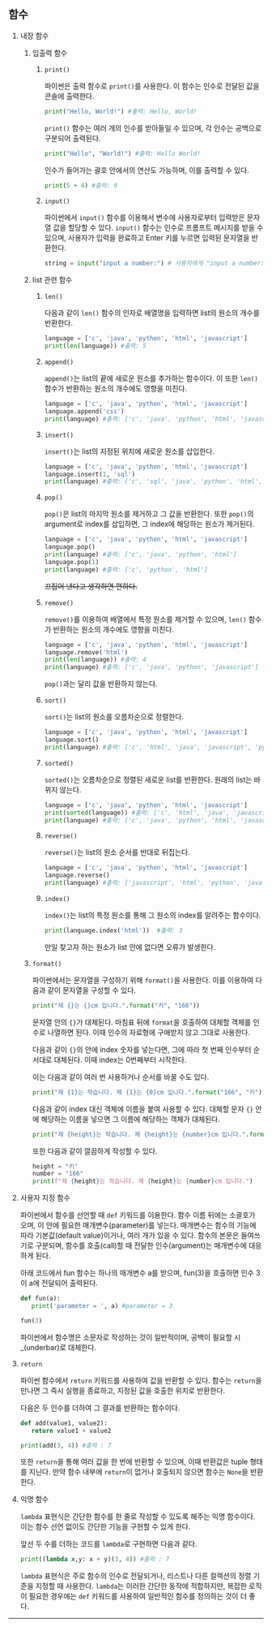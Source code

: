 ## 함수

1. 내장 함수

   1. 입출력 함수

      1. `print()`

         파이썬은 출력 함수로 `print()`를 사용한다. 이 함수는 인수로 전달된 값을 콘솔에 출력한다.

         ```python
         print("Hello, World!") #출력: Hello, World!
         ```

         `print()` 함수는 여러 개의 인수를 받아들일 수 있으며, 각 인수는 공백으로 구분되어 출력된다.

         ```python
         print("Hello", "World!") #출력: Hello World!
         ```

         인수가 들어가는 괄호 안에서의 연산도 가능하며, 이를 출력할 수 있다.

         ```python
         print(5 + 4) #출력: 9
         ```

      2. `input()`

         파이썬에서 `input()` 함수를 이용해서 변수에 사용자로부터 입력받은 문자열 값을 할당할 수 있다. `input()` 함수는 인수로 프롬프트 메시지를 받을 수 있으며, 사용자가 입력을 완료하고 Enter 키를 누르면 입력된 문자열을 반환한다.

         ```python
         string = input("input a number:") # 사용자에게 "input a number:" 메시지를 출력하고 입력을 기다림
         ```

   2. list 관련 함수

      1. `len()`

         다음과 같이 `len()` 함수의 인자로 배열명을 입력하면 list의 원소의 개수를 반환한다.

         ```python
         language = ['c', 'java', 'python', 'html', 'javascript']
         print(len(language)) #출력: 5
         ```

      2. `append()`

         `append()`는 list의 끝에 새로운 원소를 추가하는 함수이다. 이 또한 `len()` 함수가 반환하는 원소의 개수에도 영향을 미친다.

         ```python
         language = ['c', 'java', 'python', 'html', 'javascript']
         language.append('css')
         print(language) #출력: ['c', 'java', 'python', 'html', 'javascript', 'css']
         ```

      3. `insert()`

         `insert()`는 list의 지정된 위치에 새로운 원소를 삽입한다.

         ```python
         language = ['c', 'java', 'python', 'html', 'javascript']
         language.insert(1, 'sql')
         print(language) #출력: ['c', 'sql', 'java', 'python', 'html', 'javascript']
         ```

      4. `pop()`

         `pop()`은 list의 마지막 원소를 제거하고 그 값을 반환한다. 또한 `pop()`의 argument로 index를 삽입하면, 그 index에 해당하는 원소가 제거된다.

         ```python
         language = ['c', 'java', 'python', 'html', 'javascript']
         language.pop()
         print(language) #출력: ['c', 'java', 'python', 'html']
         language.pop(1)
         print(language) #출력: ['c', 'python', 'html']
         ```

         ~~끄집어 낸다고 생각하면 편하다.~~

      5. `remove()`

         `remove()`를 이용하여 배열에서 특정 원소를 제거할 수 있으며, `len()` 함수가 반환하는 원소의 개수에도 영향을 미친다.

         ```python
         language = ['c', 'java', 'python', 'html', 'javascript']
         language.remove('html')
         print(len(language)) #출력: 4
         print(language) #출력: ['c', 'java', 'python', 'javascript']
         ```

         `pop()`과는 달리 값을 반환하지 않는다.

      6. `sort()`

         `sort()`는 list의 원소를 오름차순으로 정렬한다.

         ```python
         language = ['c', 'java', 'python', 'html', 'javascript']
         language.sort()
         print(language) #출력: ['c', 'html', 'java', 'javascript', 'python']
         ```

      7. `sorted()`

         `sorted()`는 오름차순으로 정렬된 새로운 list를 반환한다. 원래의 list는 바뀌지 않는다.

         ```python
         language = ['c', 'java', 'python', 'html', 'javascript']
         print(sorted(language)) #출력: ['c', 'html', 'java', 'javascript', 'python']
         print(language) #출력: ['c', 'java', 'python', 'html', 'javascript']
         ```

      8. `reverse()`

         `reverse()`는 list의 원소 순서를 반대로 뒤집는다.

         ```python
         language = ['c', 'java', 'python', 'html', 'javascript']
         language.reverse()
         print(language) #출력: ['javascript', 'html', 'python', 'java', 'c']
         ```

      9. `index()`

         `index()`는 list의 특정 원소를 통해 그 원소의 index를 알려주는 함수이다.

         ```python
         print(language.index('html'))  #출력: 3
         ```

         만일 찾고자 하는 원소가 list 안에 없다면 오류가 발생한다.

   3. `format()`

      파이썬에서는 문자열을 구성하기 위해 `format()`을 사용한다. 이를 이용하여 다음과 같이 문자열을 구성할 수 있다.

      ```python
      print("제 {}는 {}cm 입니다.".format("키", "166"))
      ```

      문자열 안의 `{}`가 대체된다. 마침표 뒤에 `format`을 호출하여 대체할 객체를 인수로 나열하면 된다. 이때 인수의 자료형에 구애받지 않고 그대로 사용한다.

      다음과 같이 `{}`의 안에 index 숫자를 넣는다면, 그에 따라 첫 번째 인수부터 순서대로 대체된다. 이때 index는 0번째부터 시작한다.

      이는 다음과 같이 여러 번 사용하거나 순서를 바꿀 수도 있다.

      ```python
      print("제 {1}는 작습니다. 제 {1}는 {0}cm 입니다.".format("166", "키"))
      ```

      다음과 같이 index 대신 객체에 이름을 붙여 사용할 수 있다. 대체할 문자 `{}` 안에 해당하는 이름을 넣으면 그 이름에 해당하는 객체가 대체된다.

      ```python
      print("제 {height}는 작습니다. 제 {height}는 {number}cm 입니다.".format(height="키", number="166"))
      ```

      또한 다음과 같이 깔끔하게 작성할 수 있다.

      ```python
      height = "키"
      number = "166"
      print(f"제 {height}는 작습니다. 제 {height}는 {number}cm 입니다.")
      ```

2. 사용자 지정 함수

   파이썬에서 함수를 선언할 때 `def` 키워드를 이용한다. 함수 이름 뒤에는 소괄호가 오며, 이 안에 필요한 매개변수(parameter)를 넣는다. 매개변수는 함수의 기능에 따라 기본값(default value)이거나, 여러 개가 있을 수 있다. 함수의 본문은 들여쓰기로 구분되며, 함수를 호출(call)할 때 전달한 인수(argument)는 매개변수에 대응하게 된다.

   아래 코드에서 fun 함수는 하나의 매개변수 a를 받으며, fun(3)을 호출하면 인수 3이 a에 전달되어 출력된다.

   ```python
   def fun(a):
      print('parameter = ', a) #parameter = 3

   fun(3)
   ```

   파이썬에서 함수명은 소문자로 작성하는 것이 일반적이며, 공백이 필요할 시 \_(underbar)로 대체한다.

3. `return`

   파이썬 함수에서 `return` 키워드를 사용하여 값을 반환할 수 있다. 함수는 `return`을 만나면 그 즉시 실행을 종료하고, 지정된 값을 호출한 위치로 반환한다.

   다음은 두 인수를 더하여 그 결과를 반환하는 함수이다.

   ```python
   def add(value1, value2):
      return value1 + value2

   print(add(3, 4)) #출력 : 7
   ```

   또한 `return`을 통해 여러 값을 한 번에 반환할 수 있으며, 이때 반환값은 tuple 형태를 지닌다. 만약 함수 내부에 `return`이 없거나 호출되지 않으면 함수는 `None`을 반환한다.

4. 익명 함수

   `lambda` 표현식은 간단한 함수를 한 줄로 작성할 수 있도록 해주는 익명 함수이다. 이는 함수 선언 없이도 간단한 기능을 구현할 수 있게 한다.

   앞선 두 수를 더하는 코드를 `lambda`로 구현하면 다음과 같다.

   ```python
   print((lambda x,y: x + y)(3, 4)) #출력 : 7
   ```

   `lambda` 표현식은 주로 함수의 인수로 전달되거나, 리스트나 다른 컬렉션의 정렬 기준을 지정할 때 사용한다. `lambda`는 이러한 간단한 동작에 적합하지만, 복잡한 로직이 필요한 경우에는 `def` 키워드를 사용하여 일반적인 함수를 정의하는 것이 더 좋다.

---
